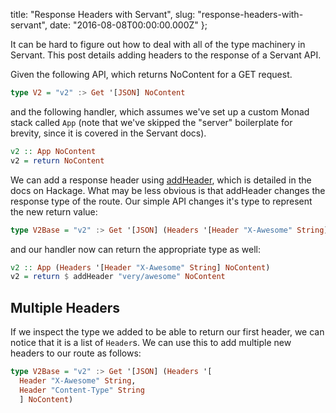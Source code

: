   title: "Response Headers with Servant",
  slug: "response-headers-with-servant",
  date: "2016-08-08T00:00:00.000Z"
};

It can be hard to figure out how to deal with all of the
type machinery in Servant. This post details adding headers
to the response of a Servant API.

Given the following API, which returns NoContent for a GET
request.

```haskell
type V2 = "v2" :> Get '[JSON] NoContent
```

and the following handler, which assumes we've set up a
custom Monad stack called `App` (note that we've skipped the
"server" boilerplate for brevity, since it is covered in the
Servant docs).

```haskell
v2 :: App NoContent
v2 = return NoContent
```

We can add a response header using [addHeader][addheader],
which is detailed in the docs on Hackage. What may be less
obvious is that addHeader changes the response type of the
route. Our simple API changes it's type to represent the new
return value:

```haskell
type V2Base = "v2" :> Get '[JSON] (Headers '[Header "X-Awesome" String] NoContent)
```

and our handler now can return the appropriate type as well:

```haskell
v2 :: App (Headers '[Header "X-Awesome" String] NoContent)
v2 = return $ addHeader "very/awesome" NoContent
```

## Multiple Headers

If we inspect the type we added to be able to return our
first header, we can notice that it is a list of `Header`s.
We can use this to add multiple new headers to our route as
follows:

```haskell
type V2Base = "v2" :> Get '[JSON] (Headers '[
  Header "X-Awesome" String,
  Header "Content-Type" String
  ] NoContent)
```

[addheader]:
  http://hackage.haskell.org/package/servant-0.8/docs/Servant-API-ResponseHeaders.html#v:addHeader
